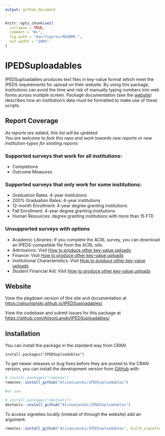 ```yaml
---
output: github_document
---
```


<!-- README.md is generated from README.Rmd. Please edit that file -->

```r
knitr::opts_chunk$set(
  collapse = TRUE,
  comment = "#>",
  fig.path = "man/figures/README-",
  out.width = "100%"
)
```

# IPEDSuploadables

<!-- badges: start -->
<!-- badges: end -->

IPEDSuploadables produces text files in key-value format which meet the IPEDS requirements for upload on their website. By using this package, institutions can avoid the time and risk of manually typing numbers into web forms across multiple screen. Package documentation (see the [website](https://alisonlanski.github.io/IPEDSuploadables/)) describes how an institution's data must be formatted to make use of these scripts. 

## Report Coverage 
  
*As reports are added, this list will be updated.  
You are welcome to fork this repo and work towards new reports or new institution-types for existing reports*

### Supported surveys that work for all institutions:  
- Completions
- Outcome Measures  
  
### Supported surveys that only work for some institutions:
- Graduation Rates: 4-year institutions
- 200% Graduation Rates: 4-year institutions
- 12-month Enrollment: 4-year degree granting institutions
- Fall Enrollment: 4-year degree granting institutions
- Human Resources: degree granting institutions with more than 15 FTE

### Unsupported surveys with options
- Academic Libraries: If you complete the ACRL survey, you can download an IPEDS-compatible file from the ACRL site.
- Admissions:  Visit [How to produce other key-value uploads](https://alisonlanski.github.io/IPEDSuploadables/articles/howto_use_autoformat.html)
- Finance: Visit [How to produce other key-value uploads](https://alisonlanski.github.io/IPEDSuploadables/articles/howto_use_autoformat.html)
- Institutional Characteristics: Visit [How to produce other key-value uploads](https://alisonlanski.github.io/IPEDSuploadables/articles/howto_use_autoformat.html)
- Student Financial Aid: Visit [How to produce other key-value uploads](https://alisonlanski.github.io/IPEDSuploadables/articles/howto_use_autoformat.html)

## Website

View the pkgdown version of this site and documentation at [https://alisonlanski.github.io/IPEDSuploadables/](https://alisonlanski.github.io/IPEDSuploadables/)

View the codebase and submit issues for this package at
[https://github.com/AlisonLanski/IPEDSuploadables/](https://github.com/AlisonLanski/IPEDSuploadables/)


## Installation

You can install the package in the standard way from CRAN
```
install.packages("IPEDSuploadables")
```

To get newer releases or bug fixes before they are posted to the CRAN version, you can install the development version from [GitHub](https://github.com/AlisonLanski/IPEDSuploadables) with:

``` r
# install.packages("remotes")
remotes::install_github("AlisonLanski/IPEDSuploadables")

#or use

# install.packages("devtools")
devtools::install_github("AlisonLanski/IPEDSuploadables")

```
To access vignettes locally (instead of through the website) add an argument:
```r
remotes::install_github("AlisonLanski/IPEDSuploadables", build_vignettes = TRUE)
```

